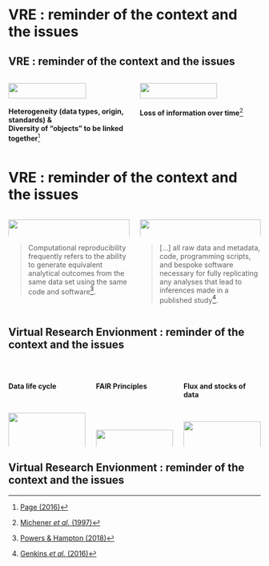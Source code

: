 <!-- page 1 -->

# VRE : reminder of the context and the issues

## VRE : reminder of the context and the issues

:::: {.columns}

::: {.column .center width=50%}
![](images/image-Page2016.png){width=80%}
:::

::: {.column .center width=50%}
![](images/image-Michener1997.jpg){width=80%}
:::

::::

:::: {.columns}

::: {.column .center width=50%}
**Heterogeneity (data types, origin, standards) &<br/>Diversity of "objects" to be linked together**[^2]
:::

::: {.column .center width=50%}
**Loss of information over time**[^3]
:::

::::

[^2]: [Page (2016)](https://riojournal.com/article/8767)
[^3]: [Michener _et al._ (1997)](https://doi.org/10.1890/1051-0761(1997)007[0330:NMFTES]2.0.CO;2)


<!-- page 2 -->
# VRE : reminder of the context and the issues

:::: {.columns}

::: {.column width=50%}
![](images/image-Powers2018.jpg){width=100%}
:::

::: {.column width=50%}
![](images/image-JenkinsReproductibility.png){width=100%}
:::

::::

:::: {.columns}

::: {.column width=50%}
> Computational reproducibility frequently refers to the ability to generate equivalent analytical outcomes from the same data set using the same code and software[^4].
:::

::: {.column width=50%}
> [...] all raw data and metadata, code, programming scripts, and bespoke software necessary for fully replicating any analyses that lead to inferences made in a published study[^5].
:::

::::

[^4]: [Powers & Hampton (2018)](https://doi.org/10.1002/eap.1822)
[^5]: [Genkins _et al._ (2016)](https://doi.org/10.1002/ece3.9961)

<!-- page 3 -->
## Virtual Research Envionment : reminder of the context and the issues

<br/>

:::: {.columns}

::: {.column .center width=33%}

**Data life cycle**

<br/>

![](images/image-datalifecycle.png){width=100%}
:::

::: {.column .center width=33%}
**FAIR Principles**

<br/><br/><br/>

![](images/image-FAIR.png){width=100%}
:::

::: {.column .center width=33%}

**Flux and stocks of data**

<br/>

![](images/image-Flux_dispositifs_SI.png){width=100%}
:::

::::

<!-- page 4 -->

## Virtual Research Envionment : reminder of the context and the issues